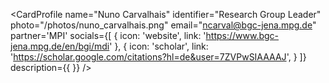 
<CardProfile 
    name="Nuno Carvalhais"
    identifier="Research Group Leader"
    photo="/photos/nuno_carvalhais.png"
    email="ncarval@bgc-jena.mpg.de"
    partner='MPI'
    socials={[
        {
            icon: 'website',
            link: 'https://www.bgc-jena.mpg.de/en/bgi/mdi'
        },
        {
            icon: 'scholar',
            link: 'https://scholar.google.com/citations?hl=de&user=7ZVPwSIAAAAJ',
        }
        ]}
    description={{
    }}
/>